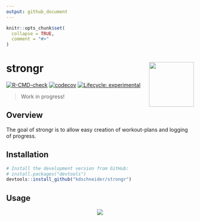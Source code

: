 ```yaml
---
output: github_document
---
```


<!-- README.md is generated from README.Rmd. Please edit that file -->

```r
knitr::opts_chunk$set(
  collapse = TRUE,
  comment = "#>"
)
```

# strongr <img src="man/figures/logo.png" align="right" width="120" />

<!-- badges: start -->
[![R-CMD-check](https://github.com/kdschneider/strongr/actions/workflows/check-standard.yaml/badge.svg)](https://github.com/kdschneider/strongr/actions/workflows/check-standard.yaml)
[![codecov](https://codecov.io/gh/kdschneider/strongr/branch/main/graph/badge.svg?token=O2M43ZA074)](https://codecov.io/gh/kdschneider/strongr)
[![Lifecycle: experimental](https://img.shields.io/badge/lifecycle-experimental-orange.svg)](https://lifecycle.r-lib.org/articles/stages.html#experimental)
<!-- badges: end -->

> Work in progress!

## Overview

The goal of strongr is to allow easy creation of workout-plans and logging of progress.
  
## Installation

```r
# Install the development version from GitHub:
# install.packages("devtools")
devtools::install_github("kdschneider/strongr")
```

## Usage

<center>
  <img src="https://media.giphy.com/media/133UgjM4IPvxbq/giphy.gif"/>
</center>
